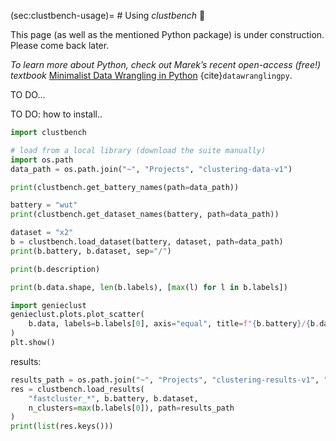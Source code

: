 (sec:clustbench-usage)=
# Using *clustbench* 🚧

::::{todo}
This page (as well as the mentioned Python package)
is under construction. Please come back later.
::::


::::{note}
*To learn more about Python,
check out Marek's recent open-access (free!) textbook*
[Minimalist Data Wrangling in Python](https://datawranglingpy.gagolewski.com/)
{cite}`datawranglingpy`.
::::

TO DO...

TO DO: how to install..

```python
import clustbench
```



```python
# load from a local library (download the suite manually)
import os.path
data_path = os.path.join("~", "Projects", "clustering-data-v1")
```

```python
print(clustbench.get_battery_names(path=data_path))
```


```python
battery = "wut"
print(clustbench.get_dataset_names(battery, path=data_path))
```



```python
dataset = "x2"
b = clustbench.load_dataset(battery, dataset, path=data_path)
print(b.battery, b.dataset, sep="/")
```

```python
print(b.description)
```

```python
print(b.data.shape, len(b.labels), [max(l) for l in b.labels])
```


```python
import genieclust
genieclust.plots.plot_scatter(
    b.data, labels=b.labels[0], axis="equal", title=f"{b.battery}/{b.dataset}"
)
plt.show()
```



results:

```python
results_path = os.path.join("~", "Projects", "clustering-results-v1", "original")
res = clustbench.load_results(
    "fastcluster_*", b.battery, b.dataset,
    n_clusters=max(b.labels[0]), path=results_path
)
print(list(res.keys()))
```
